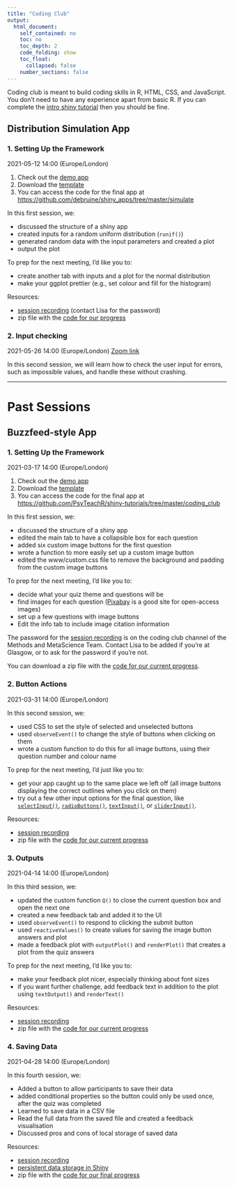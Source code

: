 ```yaml
---
title: "Coding Club"
output:
  html_document:
    self_contained: no
    toc: no
    toc_depth: 2
    code_folding: show
    toc_float: 
      collapsed: false
    number_sections: false
---
```


Coding club is meant to build coding skills in R, HTML, CSS, and JavaScript. You don't need to have any experience apart from basic R. If you can complete the [intro shiny tutorial](01-first-app.html) then you should be fine.

## Distribution Simulation App

### 1. Setting Up the Framework 

2021-05-12 14:00 (Europe/London)

1. Check out the [demo app](https://shiny.psy.gla.ac.uk/debruine/simulate/)
1. Download the [template](https://github.com/debruine/shiny_template)
1. You can access the code for the final app at <https://github.com/debruine/shiny_apps/tree/master/simulate>

In this first session, we:

* discussed the structure of a shiny app 
* created inputs for a random uniform distribution (`runif()`)
* generated random data with the input parameters and created a plot
* output the plot

To prep for the next meeting, I'd like you to:

* create another tab with inputs and a plot for the normal distribution
* make your ggplot prettier (e.g., set colour and fill for the histogram)

Resources:

* [session recording](https://uofglasgow.zoom.us/rec/share/9xNKJg3banlJUPXMZ_aNwMdfnGl1bnkUUjiWEpShdzLhaybDHbUDVxZGcC8w3drC.SqVu7wB77G2fQAqR) (contact Lisa for the password)
* zip file with the [code for our  progress](files/sim1.zip)

### 2. Input checking

2021-05-26 14:00 (Europe/London) [Zoom link](https://uofglasgow.zoom.us/j/93838448011)

In this second session, we will learn how to check the user input for errors, such as impossible values, and handle these without crashing.

---------

# Past Sessions

## Buzzfeed-style App

### 1. Setting Up the Framework 

2021-03-17 14:00 (Europe/London)

1. Check out the [demo app](https://shiny.psy.gla.ac.uk/debruine/coding_club/)
1. Download the [template](https://github.com/debruine/shiny_template)
1. You can access the code for the final app at <https://github.com/PsyTeachR/shiny-tutorials/tree/master/coding_club>

In this first session, we:

* discussed the structure of a shiny app 
* edited the main tab to have a collapsible box for each question 
* added six custom image buttons for the first question
* wrote a function to more easily set up a custom image button
* edited the www/custom.css file to remove the background and padding from the custom image buttons

To prep for the next meeting, I'd like you to:

* decide what your quiz theme and questions will be
* find images for each question ([Pixabay](https://pixabay.com) is a good site for open-access images)
* set up a few questions with image buttons
* Edit the info tab to include image citation information

The password for the [session recording](https://uofglasgow.zoom.us/rec/share/lTH8SniBrkm3PilcTG0I0_KlSNqVnWNelq_4A5vE-VQ9h9_IECoNHjfdo30of_q9.0UOkISRJLtYCX0wA) is on the coding club channel of the Methods and MetaScience Team. Contact Lisa to be added if you're at Glasgow, or to ask for the password if you're not.

You can download a zip file with the [code for our current progress](files/quiz1.zip).

### 2. Button Actions

2021-03-31 14:00 (Europe/London)

In this second session, we:

* used CSS to set the style of selected and unselected buttons
* used `observeEvent()` to change the style of buttons when clicking on them
* wrote a custom function to do this for all image buttons, using their question number and colour name

To prep for the next meeting, I'd just like you to:

* get your app caught up to the same place we left off (all image buttons displaying the correct outlines when you click on them)
* try out a few other input options for the final question, like [`selectInput()`](https://shiny.rstudio.com/reference/shiny/1.6.0/selectInput.html), 
[`radioButtons()`](https://shiny.rstudio.com/reference/shiny/1.6.0/radioButtons.html), 
[`textInput()`](https://shiny.rstudio.com/reference/shiny/1.6.0/textInput.html), or
[`sliderInput()`](https://shiny.rstudio.com/reference/shiny/1.6.0/sliderInput.html).

Resources:

* [session recording](https://uofglasgow.zoom.us/rec/share/PAjIgwcdRBVNATStImFEeLQzmg3m6YGxjYZ8_Y3kjh1bYGPoeDVQvBDrOc4vzi3q.sHHPrI5czz3904RM)
* zip file with the [code for our current progress](files/quiz2.zip)

### 3. Outputs

2021-04-14 14:00 (Europe/London)

In this third session, we:

* updated the custom function `Q()` to close the current question box and open the next one
* created a new feedback tab and added it to the UI
* used `observeEvent()` to respond to clicking the submit button
* used `reactiveValues()` to create values for saving the image button answers and plot
* made a feedback plot with `outputPlot()` and `renderPlot()` that creates a plot from the quiz answers

To prep for the next meeting, I'd like you to:

* make your feedback plot nicer, especially thinking about font sizes
* if you want further challenge, add feedback text in addition to the plot using `textOutput()` and `renderText()`

Resources:

* [session recording](https://uofglasgow.zoom.us/rec/share/hFnvznxyycp41nc6vCjGNXFA0W39s2yLQ3AikPlyXXCJP3LorWtzsE1jW90COms.4D1tvi9ZqlnX25wf)
* zip file with the [code for our current progress](files/quiz3.zip)

### 4. Saving Data

2021-04-28 14:00 (Europe/London)

In this fourth session, we:

* Added a button to allow participants to save their data
* added conditional properties so the button could only be used once, after the quiz was completed
* Learned to save data in a CSV file
* Read the full data from the saved file and created a feedback visualisation
* Discussed pros and cons of local storage of saved data

Resources:

* [session recording](https://uofglasgow.zoom.us/rec/share/gNGYoC65CziY_pcmEi03PXCwbu30bLueCKkJOuiK5qzqdgNxQGQmMhFGbPUyItJR.Rkivv76FW8oDwR7a)
* [persistent data storage in Shiny](https://shiny.rstudio.com/articles/persistent-data-storage.html)
* zip file with the [code for our final progress](files/quiz4.zip)




